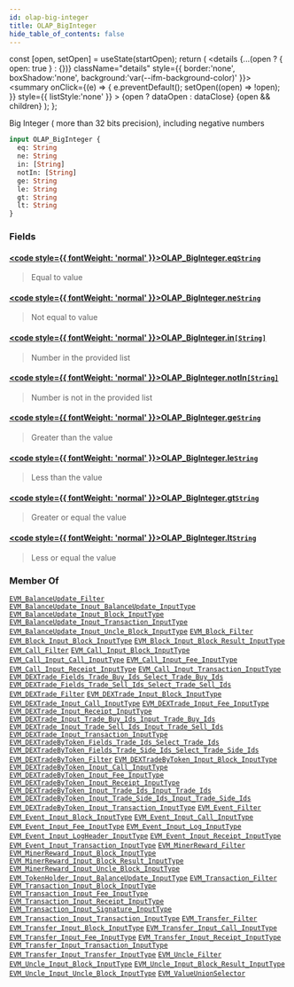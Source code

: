 ```yaml
---
id: olap-big-integer
title: OLAP_BigInteger
hide_table_of_contents: false
---
```







  const [open, setOpen] = useState(startOpen);
  return (
    <details {...(open ? { open: true } : {})} className="details" style={{ border:'none', boxShadow:'none', background:'var(--ifm-background-color)' }}>
      <summary
        onClick={(e) => {
          e.preventDefault();
          setOpen((open) => !open);
        }}
        style={{ listStyle:'none' }}
      >
      {open ? dataOpen : dataClose}
      </summary>
      {open && children}
    </details>
  );
};










Big Integer ( more than 32 bits precision), including negative numbers


```graphql
input OLAP_BigInteger {
  eq: String
  ne: String
  in: [String]
  notIn: [String]
  ge: String
  le: String
  gt: String
  lt: String
}
```




### Fields

#### [<code style={{ fontWeight: 'normal' }}>OLAP_BigInteger.<b>eq</b></code>](#)<Bullet />[`String`](/docs/graphql-reference/scalars/string) <Badge class="badge badge--secondary" text="scalar"/> 
> 
> 
> Equal to value
> 

#### [<code style={{ fontWeight: 'normal' }}>OLAP_BigInteger.<b>ne</b></code>](#)<Bullet />[`String`](/docs/graphql-reference/scalars/string) <Badge class="badge badge--secondary" text="scalar"/> 
> 
> 
> Not equal to value
> 

#### [<code style={{ fontWeight: 'normal' }}>OLAP_BigInteger.<b>in</b></code>](#)<Bullet />[`[String]`](/docs/graphql-reference/scalars/string) <Badge class="badge badge--secondary" text="list"/> <Badge class="badge badge--secondary" text="scalar"/> 
> 
> 
> Number in the provided list
> 

#### [<code style={{ fontWeight: 'normal' }}>OLAP_BigInteger.<b>notIn</b></code>](#)<Bullet />[`[String]`](/docs/graphql-reference/scalars/string) <Badge class="badge badge--secondary" text="list"/> <Badge class="badge badge--secondary" text="scalar"/> 
> 
> 
> Number is not in the provided list
> 

#### [<code style={{ fontWeight: 'normal' }}>OLAP_BigInteger.<b>ge</b></code>](#)<Bullet />[`String`](/docs/graphql-reference/scalars/string) <Badge class="badge badge--secondary" text="scalar"/> 
> 
> 
> Greater than the value
> 

#### [<code style={{ fontWeight: 'normal' }}>OLAP_BigInteger.<b>le</b></code>](#)<Bullet />[`String`](/docs/graphql-reference/scalars/string) <Badge class="badge badge--secondary" text="scalar"/> 
> 
> 
> Less than the value
> 

#### [<code style={{ fontWeight: 'normal' }}>OLAP_BigInteger.<b>gt</b></code>](#)<Bullet />[`String`](/docs/graphql-reference/scalars/string) <Badge class="badge badge--secondary" text="scalar"/> 
> 
> 
> Greater or equal the value
> 

#### [<code style={{ fontWeight: 'normal' }}>OLAP_BigInteger.<b>lt</b></code>](#)<Bullet />[`String`](/docs/graphql-reference/scalars/string) <Badge class="badge badge--secondary" text="scalar"/> 
> 
> 
> Less or equal the value
> 



### Member Of

[`EVM_BalanceUpdate_Filter`](/docs/graphql-reference/inputs/evm-balance-update-filter)  <Badge class="badge badge--secondary" text="input"/><Bullet />[`EVM_BalanceUpdate_Input_BalanceUpdate_InputType`](/docs/graphql-reference/inputs/evm-balance-update-input-balance-update-input-type)  <Badge class="badge badge--secondary" text="input"/><Bullet />[`EVM_BalanceUpdate_Input_Block_InputType`](/docs/graphql-reference/inputs/evm-balance-update-input-block-input-type)  <Badge class="badge badge--secondary" text="input"/><Bullet />[`EVM_BalanceUpdate_Input_Transaction_InputType`](/docs/graphql-reference/inputs/evm-balance-update-input-transaction-input-type)  <Badge class="badge badge--secondary" text="input"/><Bullet />[`EVM_BalanceUpdate_Input_Uncle_Block_InputType`](/docs/graphql-reference/inputs/evm-balance-update-input-uncle-block-input-type)  <Badge class="badge badge--secondary" text="input"/><Bullet />[`EVM_Block_Filter`](/docs/graphql-reference/inputs/evm-block-filter)  <Badge class="badge badge--secondary" text="input"/><Bullet />[`EVM_Block_Input_Block_InputType`](/docs/graphql-reference/inputs/evm-block-input-block-input-type)  <Badge class="badge badge--secondary" text="input"/><Bullet />[`EVM_Block_Input_Block_Result_InputType`](/docs/graphql-reference/inputs/evm-block-input-block-result-input-type)  <Badge class="badge badge--secondary" text="input"/><Bullet />[`EVM_Call_Filter`](/docs/graphql-reference/inputs/evm-call-filter)  <Badge class="badge badge--secondary" text="input"/><Bullet />[`EVM_Call_Input_Block_InputType`](/docs/graphql-reference/inputs/evm-call-input-block-input-type)  <Badge class="badge badge--secondary" text="input"/><Bullet />[`EVM_Call_Input_Call_InputType`](/docs/graphql-reference/inputs/evm-call-input-call-input-type)  <Badge class="badge badge--secondary" text="input"/><Bullet />[`EVM_Call_Input_Fee_InputType`](/docs/graphql-reference/inputs/evm-call-input-fee-input-type)  <Badge class="badge badge--secondary" text="input"/><Bullet />[`EVM_Call_Input_Receipt_InputType`](/docs/graphql-reference/inputs/evm-call-input-receipt-input-type)  <Badge class="badge badge--secondary" text="input"/><Bullet />[`EVM_Call_Input_Transaction_InputType`](/docs/graphql-reference/inputs/evm-call-input-transaction-input-type)  <Badge class="badge badge--secondary" text="input"/><Bullet />[`EVM_DEXTrade_Fields_Trade_Buy_Ids_Select_Trade_Buy_Ids`](/docs/graphql-reference/inputs/evm-dextrade-fields-trade-buy-ids-select-trade-buy-ids)  <Badge class="badge badge--secondary" text="input"/><Bullet />[`EVM_DEXTrade_Fields_Trade_Sell_Ids_Select_Trade_Sell_Ids`](/docs/graphql-reference/inputs/evm-dextrade-fields-trade-sell-ids-select-trade-sell-ids)  <Badge class="badge badge--secondary" text="input"/><Bullet />[`EVM_DEXTrade_Filter`](/docs/graphql-reference/inputs/evm-dextrade-filter)  <Badge class="badge badge--secondary" text="input"/><Bullet />[`EVM_DEXTrade_Input_Block_InputType`](/docs/graphql-reference/inputs/evm-dextrade-input-block-input-type)  <Badge class="badge badge--secondary" text="input"/><Bullet />[`EVM_DEXTrade_Input_Call_InputType`](/docs/graphql-reference/inputs/evm-dextrade-input-call-input-type)  <Badge class="badge badge--secondary" text="input"/><Bullet />[`EVM_DEXTrade_Input_Fee_InputType`](/docs/graphql-reference/inputs/evm-dextrade-input-fee-input-type)  <Badge class="badge badge--secondary" text="input"/><Bullet />[`EVM_DEXTrade_Input_Receipt_InputType`](/docs/graphql-reference/inputs/evm-dextrade-input-receipt-input-type)  <Badge class="badge badge--secondary" text="input"/><Bullet />[`EVM_DEXTrade_Input_Trade_Buy_Ids_Input_Trade_Buy_Ids`](/docs/graphql-reference/inputs/evm-dextrade-input-trade-buy-ids-input-trade-buy-ids)  <Badge class="badge badge--secondary" text="input"/><Bullet />[`EVM_DEXTrade_Input_Trade_Sell_Ids_Input_Trade_Sell_Ids`](/docs/graphql-reference/inputs/evm-dextrade-input-trade-sell-ids-input-trade-sell-ids)  <Badge class="badge badge--secondary" text="input"/><Bullet />[`EVM_DEXTrade_Input_Transaction_InputType`](/docs/graphql-reference/inputs/evm-dextrade-input-transaction-input-type)  <Badge class="badge badge--secondary" text="input"/><Bullet />[`EVM_DEXTradeByToken_Fields_Trade_Ids_Select_Trade_Ids`](/docs/graphql-reference/inputs/evm-dextrade-by-token-fields-trade-ids-select-trade-ids)  <Badge class="badge badge--secondary" text="input"/><Bullet />[`EVM_DEXTradeByToken_Fields_Trade_Side_Ids_Select_Trade_Side_Ids`](/docs/graphql-reference/inputs/evm-dextrade-by-token-fields-trade-side-ids-select-trade-side-ids)  <Badge class="badge badge--secondary" text="input"/><Bullet />[`EVM_DEXTradeByToken_Filter`](/docs/graphql-reference/inputs/evm-dextrade-by-token-filter)  <Badge class="badge badge--secondary" text="input"/><Bullet />[`EVM_DEXTradeByToken_Input_Block_InputType`](/docs/graphql-reference/inputs/evm-dextrade-by-token-input-block-input-type)  <Badge class="badge badge--secondary" text="input"/><Bullet />[`EVM_DEXTradeByToken_Input_Call_InputType`](/docs/graphql-reference/inputs/evm-dextrade-by-token-input-call-input-type)  <Badge class="badge badge--secondary" text="input"/><Bullet />[`EVM_DEXTradeByToken_Input_Fee_InputType`](/docs/graphql-reference/inputs/evm-dextrade-by-token-input-fee-input-type)  <Badge class="badge badge--secondary" text="input"/><Bullet />[`EVM_DEXTradeByToken_Input_Receipt_InputType`](/docs/graphql-reference/inputs/evm-dextrade-by-token-input-receipt-input-type)  <Badge class="badge badge--secondary" text="input"/><Bullet />[`EVM_DEXTradeByToken_Input_Trade_Ids_Input_Trade_Ids`](/docs/graphql-reference/inputs/evm-dextrade-by-token-input-trade-ids-input-trade-ids)  <Badge class="badge badge--secondary" text="input"/><Bullet />[`EVM_DEXTradeByToken_Input_Trade_Side_Ids_Input_Trade_Side_Ids`](/docs/graphql-reference/inputs/evm-dextrade-by-token-input-trade-side-ids-input-trade-side-ids)  <Badge class="badge badge--secondary" text="input"/><Bullet />[`EVM_DEXTradeByToken_Input_Transaction_InputType`](/docs/graphql-reference/inputs/evm-dextrade-by-token-input-transaction-input-type)  <Badge class="badge badge--secondary" text="input"/><Bullet />[`EVM_Event_Filter`](/docs/graphql-reference/inputs/evm-event-filter)  <Badge class="badge badge--secondary" text="input"/><Bullet />[`EVM_Event_Input_Block_InputType`](/docs/graphql-reference/inputs/evm-event-input-block-input-type)  <Badge class="badge badge--secondary" text="input"/><Bullet />[`EVM_Event_Input_Call_InputType`](/docs/graphql-reference/inputs/evm-event-input-call-input-type)  <Badge class="badge badge--secondary" text="input"/><Bullet />[`EVM_Event_Input_Fee_InputType`](/docs/graphql-reference/inputs/evm-event-input-fee-input-type)  <Badge class="badge badge--secondary" text="input"/><Bullet />[`EVM_Event_Input_Log_InputType`](/docs/graphql-reference/inputs/evm-event-input-log-input-type)  <Badge class="badge badge--secondary" text="input"/><Bullet />[`EVM_Event_Input_LogHeader_InputType`](/docs/graphql-reference/inputs/evm-event-input-log-header-input-type)  <Badge class="badge badge--secondary" text="input"/><Bullet />[`EVM_Event_Input_Receipt_InputType`](/docs/graphql-reference/inputs/evm-event-input-receipt-input-type)  <Badge class="badge badge--secondary" text="input"/><Bullet />[`EVM_Event_Input_Transaction_InputType`](/docs/graphql-reference/inputs/evm-event-input-transaction-input-type)  <Badge class="badge badge--secondary" text="input"/><Bullet />[`EVM_MinerReward_Filter`](/docs/graphql-reference/inputs/evm-miner-reward-filter)  <Badge class="badge badge--secondary" text="input"/><Bullet />[`EVM_MinerReward_Input_Block_InputType`](/docs/graphql-reference/inputs/evm-miner-reward-input-block-input-type)  <Badge class="badge badge--secondary" text="input"/><Bullet />[`EVM_MinerReward_Input_Block_Result_InputType`](/docs/graphql-reference/inputs/evm-miner-reward-input-block-result-input-type)  <Badge class="badge badge--secondary" text="input"/><Bullet />[`EVM_MinerReward_Input_Uncle_Block_InputType`](/docs/graphql-reference/inputs/evm-miner-reward-input-uncle-block-input-type)  <Badge class="badge badge--secondary" text="input"/><Bullet />[`EVM_TokenHolder_Input_BalanceUpdate_InputType`](/docs/graphql-reference/inputs/evm-token-holder-input-balance-update-input-type)  <Badge class="badge badge--secondary" text="input"/><Bullet />[`EVM_Transaction_Filter`](/docs/graphql-reference/inputs/evm-transaction-filter)  <Badge class="badge badge--secondary" text="input"/><Bullet />[`EVM_Transaction_Input_Block_InputType`](/docs/graphql-reference/inputs/evm-transaction-input-block-input-type)  <Badge class="badge badge--secondary" text="input"/><Bullet />[`EVM_Transaction_Input_Fee_InputType`](/docs/graphql-reference/inputs/evm-transaction-input-fee-input-type)  <Badge class="badge badge--secondary" text="input"/><Bullet />[`EVM_Transaction_Input_Receipt_InputType`](/docs/graphql-reference/inputs/evm-transaction-input-receipt-input-type)  <Badge class="badge badge--secondary" text="input"/><Bullet />[`EVM_Transaction_Input_Signature_InputType`](/docs/graphql-reference/inputs/evm-transaction-input-signature-input-type)  <Badge class="badge badge--secondary" text="input"/><Bullet />[`EVM_Transaction_Input_Transaction_InputType`](/docs/graphql-reference/inputs/evm-transaction-input-transaction-input-type)  <Badge class="badge badge--secondary" text="input"/><Bullet />[`EVM_Transfer_Filter`](/docs/graphql-reference/inputs/evm-transfer-filter)  <Badge class="badge badge--secondary" text="input"/><Bullet />[`EVM_Transfer_Input_Block_InputType`](/docs/graphql-reference/inputs/evm-transfer-input-block-input-type)  <Badge class="badge badge--secondary" text="input"/><Bullet />[`EVM_Transfer_Input_Call_InputType`](/docs/graphql-reference/inputs/evm-transfer-input-call-input-type)  <Badge class="badge badge--secondary" text="input"/><Bullet />[`EVM_Transfer_Input_Fee_InputType`](/docs/graphql-reference/inputs/evm-transfer-input-fee-input-type)  <Badge class="badge badge--secondary" text="input"/><Bullet />[`EVM_Transfer_Input_Receipt_InputType`](/docs/graphql-reference/inputs/evm-transfer-input-receipt-input-type)  <Badge class="badge badge--secondary" text="input"/><Bullet />[`EVM_Transfer_Input_Transaction_InputType`](/docs/graphql-reference/inputs/evm-transfer-input-transaction-input-type)  <Badge class="badge badge--secondary" text="input"/><Bullet />[`EVM_Transfer_Input_Transfer_InputType`](/docs/graphql-reference/inputs/evm-transfer-input-transfer-input-type)  <Badge class="badge badge--secondary" text="input"/><Bullet />[`EVM_Uncle_Filter`](/docs/graphql-reference/inputs/evm-uncle-filter)  <Badge class="badge badge--secondary" text="input"/><Bullet />[`EVM_Uncle_Input_Block_InputType`](/docs/graphql-reference/inputs/evm-uncle-input-block-input-type)  <Badge class="badge badge--secondary" text="input"/><Bullet />[`EVM_Uncle_Input_Block_Result_InputType`](/docs/graphql-reference/inputs/evm-uncle-input-block-result-input-type)  <Badge class="badge badge--secondary" text="input"/><Bullet />[`EVM_Uncle_Input_Uncle_Block_InputType`](/docs/graphql-reference/inputs/evm-uncle-input-uncle-block-input-type)  <Badge class="badge badge--secondary" text="input"/><Bullet />[`EVM_ValueUnionSelector`](/docs/graphql-reference/inputs/evm-value-union-selector)  <Badge class="badge badge--secondary" text="input"/>

